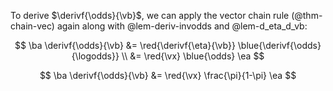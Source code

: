 :::{#thm-d_odds_d_beta}

::: notes
To derive $\derivf{\odds}{\vb}$,
we can apply the vector chain rule (@thm-chain-vec) again
along with @lem-deriv-invodds and @lem-d_eta_d_vb:
:::

$$
\ba
\derivf{\odds}{\vb}
&= \red{\derivf{\eta}{\vb}} \blue{\derivf{\odds}{\logodds}}
\\
&= \red{\vx} \blue{\odds}
\ea
$$

:::

:::{#cor-d_odds_d_beta}

$$
\ba
\derivf{\odds}{\vb}
&= \red{\vx} \frac{\pi}{1-\pi}
\ea
$$

:::
